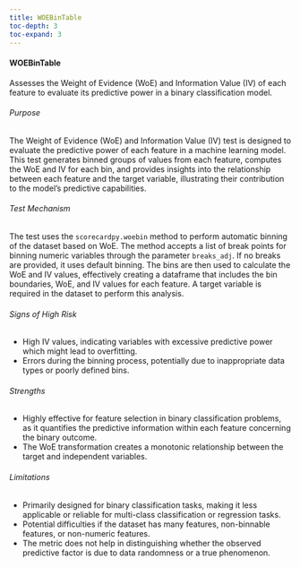 ```yaml
---
title: WOEBinTable
toc-depth: 3
toc-expand: 3
---
```







 
#### WOEBinTable

Assesses the Weight of Evidence (WoE) and Information Value (IV) of each feature to evaluate its predictive power
in a binary classification model.

###### Purpose

The Weight of Evidence (WoE) and Information Value (IV) test is designed to evaluate the predictive power of each
feature in a machine learning model. This test generates binned groups of values from each feature, computes the
WoE and IV for each bin, and provides insights into the relationship between each feature and the target variable,
illustrating their contribution to the model's predictive capabilities.

###### Test Mechanism

The test uses the `scorecardpy.woebin` method to perform automatic binning of the dataset based on WoE. The method
accepts a list of break points for binning numeric variables through the parameter `breaks_adj`. If no breaks are
provided, it uses default binning. The bins are then used to calculate the WoE and IV values, effectively creating
a dataframe that includes the bin boundaries, WoE, and IV values for each feature. A target variable is required
in the dataset to perform this analysis.

###### Signs of High Risk

- High IV values, indicating variables with excessive predictive power which might lead to overfitting.
- Errors during the binning process, potentially due to inappropriate data types or poorly defined bins.

###### Strengths

- Highly effective for feature selection in binary classification problems, as it quantifies the predictive
information within each feature concerning the binary outcome.
- The WoE transformation creates a monotonic relationship between the target and independent variables.

###### Limitations

- Primarily designed for binary classification tasks, making it less applicable or reliable for multi-class
classification or regression tasks.
- Potential difficulties if the dataset has many features, non-binnable features, or non-numeric features.
- The metric does not help in distinguishing whether the observed predictive factor is due to data randomness or a
true phenomenon.




 